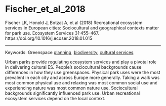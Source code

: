 # Fischer_et_al_2018

Fischer LK, Honold J, Botzat A, et al (2018) Recreational ecosystem services in European cities: Sociocultural and geographical contexts matter for park use. Ecosystem Services 31:455–467. https://doi.org/10.1016/j.ecoser.2018.01.015

---

Keywords: Greenspace [planning](../topics/Planning.qmd), [biodiversity](../topics/Biodiversity.qmd), [cultural services](../topics/CulturalEcosystemServices.qmd)	


Urban [parks](../topics/Parks.qmd) provide [regulating ecosystem services](../topics/RegulatingEcosystemServices.qmd) and play a pivotal role in delivering cultural ES. People’s sociocultural backgrounds cause differences in how they use greenspaces. Physical park uses were the most prevalent in each city and across Europe more generally. Taking a walk was most common physical use and relaxing was most common social use and experiencing nature was most common nature use. Sociocultural backgrounds significantly influenced park use. Urban recreational ecosystem services depend on the local context.
